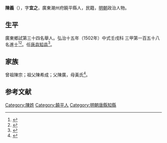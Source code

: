 {{Otheruses|other=名为陳義的其他人物|陳義}}
{{Otheruses|other=名为陈宜之的其他人物|陈宜之}}
{{明清人物信息框
| 姓名 = 陳義
| 原名 =
| 圖片名稱= 
| 圖片大小 =
| 圖片說明 = 
| 最高職務 =[[唐县|唐县]][[知县|知县]]
| 國家 = 大明 
| 爵位 =
| 籍貫 = 廣東潮州府饒平縣
| 族裔 = 
| 字號 = 
| 諡號 =
| 出生日期 = 生年不詳
| 出生地點 = <!---廣東潮州府饒平縣--->
| 逝世日期 = 卒年不詳 
| 逝世地點 =
| 墓葬 =
| 配偶 = 
| 親屬 = 
| 出身 =
* 弘治十五年壬戌科同進士出身
| 經歷 =
| 著作 =  
}}
'''陳義'''（{{bd|？||？|catIdx=}}），字'''宜之'''，廣東潮州府饒平縣人，民籍，[[明朝|明朝]]政治人物。

== 生平 ==
廣東鄉試第三十四名舉人。弘治十五年（1502年）中式壬戌科<!---會試第一百九十七名--->三甲第一百五十八名進士<ref>{{Cite book|title=《皇明贡举考》卷五|last=（明）[[张朝瑞|张朝瑞]]|first=|publisher=《续修四库全书》史部第828册|year=|isbn=|location=|pages=}}</ref><ref>{{Cite book|title=贡举志五种 上|last=鲁小俊，江俊伟著|first=|publisher=武汉：武汉大学出版社|year=2009|isbn=978-7-307-07043-1|location=|pages=}}</ref>。任[[唐县|唐县]][[知县|知县]]<ref>{{cite news|title=明朝潮州府文进士名录|url=http://zt.czonline.net/2010wenhua/txcr/chaorendongtai/kejiao/2010-12-02/31625.html|accessdate=2013-08-07|newspaper=潮州热线|archive-url=https://web.archive.org/web/20131004220414/http://zt.czonline.net/2010wenhua/txcr/chaorendongtai/kejiao/2010-12-02/31625.html|archive-date=2013-10-04|dead-url=yes}}</ref>。

== 家族 ==
曾祖陳宗；祖父陳希成；父陳廣，母黃氏<ref>{{Cite book|title=天一阁藏明代科举录选刊 登科录 点校本|last=龚延明主编|first=|publisher=宁波出版社|year=2016|isbn=978-7-5526-2320-8|location=宁波|pages=|quote=《天一閣藏明代科舉錄選刊.登科錄》之《弘治十五年進士登科錄》}}</ref>。

==参考文献==
{{reflist}}

{{弘治十五年壬戌科殿試金榜}}

{{Authority control}}

{{DEFAULTSORT:}}
[[Category:陳姓|Category:陳姓]]
[[Category:饒平人|Category:饒平人]]
[[Category:明朝唐縣知縣|Category:明朝唐縣知縣]]